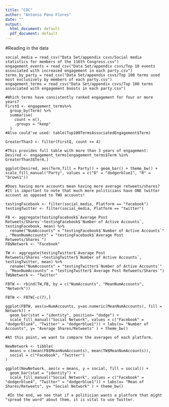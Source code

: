 ```yaml
---
title: "CDC"
author: "Antonio Pano Flores"
date: ""
output:
  html_document: default
  pdf_document: default
---
```



#Reading in the data
```
social_media = read_csv("Data Set/appendix csvs/Social media statistics for members of the 116th Congress.csv")
engagement_events = read_csv("Data Set/appendix csvs/Top 10 events associated with increased engagement in each party.csv")
terms_by_party = read_csv("Data Set/appendix csvs/Top 100 terms used most exclusively by members of each party.csv")
engagement_terms = read_csv("Data Set/appendix csvs/Top 100 terms associated with engagement boosts in each party.csv")
```

```
#Which terms have consistently ranked engagement for four or more years?
FirstQ <- engagement_terms%>%
  group_by(Term) %>%
  summarise(
    count = n(),
    .groups = "keep"
  )
#Also could've used: table(Top100TermsAssociatedEngagement$Term)

GreaterThan3 <- filter(FirstQ, count >= 4)

#This provides full table with more than 3 years of engagement:
Desired <- engagement_terms[engagement_terms$Term %in% GreaterThan3$Term,]

ggplot(Desired, aes(Term,fill = Party)) + geom_bar() + theme_bw() + scale_fill_manual("Party", values = c("D" = "dodgerblue1", "R" = "brown1"))
```


```
#Does having more accounts mean having more average retweets/shares?
#It is important to note that much more politicians have ONE twitter account as opposed to TWO accounts!

testingFacebook <- filter(social_media, Platform == "facebook")
testingTwitter <- filter(social_media, Platform == "twitter")

FB <- aggregate(testingFacebook$`Average Post Retweets/Shares`~testingFacebook$`Number of Active Accounts`, testingFacebook, mean) %>%
  rename("NumAccounts" = "testingFacebook$`Number of Active Accounts`" , "MeanNumAccounts" = "testingFacebook$`Average Post Retweets/Shares`")
FB$Network <- "Facebook"

TW <- aggregate(testingTwitter$`Average Post Retweets/Shares`~testingTwitter$`Number of Active Accounts`, testingTwitter, mean) %>%
  rename("NumAccounts" = "testingTwitter$`Number of Active Accounts`" , "MeanNumAccounts" = "testingTwitter$`Average Post Retweets/Shares`")
TW$Network <- "Twitter"

FBTW <- rbind(TW,FB, by = c("NumAccounts", "MeanNumAccounts", "Network"))

FBTW <- FBTW[-c(7),]

ggplot(FBTW, aes(x=NumAccounts, y=as.numeric(MeanNumAccounts), fill = Network)) + 
  geom_bar(stat = "identity", position= "dodge") +
  scale_fill_manual("Social Network", values = c("Facebook" = "dodgerblue4", "Twitter" = "dodgerblue1")) + labs(x= "Number of Accounts", y= "Average Shares/Retweets" ) + theme_bw()
```


```
#At this point, we want to compare the averages of each platform.

NewNetwork <- tibble(
  means = c(mean(FB$MeanNumAccounts), mean(TW$MeanNumAccounts)),
  social = c("Facebook", "Twitter")
)

ggplot(NewNetwork, aes(x = means, y = social, fill = social)) + 
  geom_bar(stat = "identity") +
  scale_fill_manual("Social Network", values = c("Facebook" = "dodgerblue4", "Twitter" = "dodgerblue1")) + labs(x= "Mean of Shares/Retweets", y= "Social Network" ) + theme_bw()
 
 #In the end, we see that if a politician wants a platform that might "spread the word" about them, it is vital to use Twitter.
```



